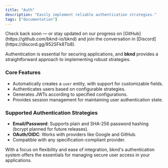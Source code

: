 ```yaml
---
title: "Auth"
description: "Easily implement reliable authentication strategies."
tags: ["documentation"]
---
```


<Callout type="info" title="The documentation is currently a work in progress">
  Check back soon — or stay updated on our progress on
  [GitHub](https://github.com/bknd-io/bknd) and join the conversation in
  [Discord](https://discord.gg/952SFk8Tb8).
</Callout>

Authentication is essential for securing applications, and **bknd** provides a straightforward approach to implementing robust strategies.

### **Core Features**

- Automatically creates a `user` entity, with support for customizable fields.
- Authenticates users based on configurable strategies.
- Generates JWTs according to specified configurations.
- Provides session management for maintaining user authentication state.

### **Supported Authentication Strategies**

- **Email/Password**: Supports plain and SHA-256 password hashing (bcrypt planned for future
  releases).
- **OAuth/OIDC**: Works with providers like Google and GitHub.
- Compatible with any specification-compliant provider.

With a focus on flexibility and ease of integration, bknd's authentication system offers the essentials for managing secure user access in your applications.
